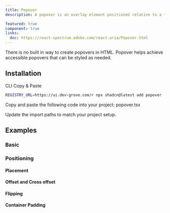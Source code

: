 ```yaml
---
title: Popover
description: A popover is an overlay element positioned relative to a trigger.

featured: true
component: true
links:
  doc: https://react-spectrum.adobe.com/react-aria/Popover.html
---
```


There is no built in way to create popovers in HTML. Popover helps achieve accessible popovers that can be styled as needed.

<ComponentPreview name="popover-demo" />

## Installation

<Tabs defaultValue="cli">

<TabsList>
  <TabsTrigger value="cli">CLI</TabsTrigger>
  <TabsTrigger value="manual">Copy & Paste</TabsTrigger>
</TabsList>

<TabsContent value="cli">

```bash
REGISTRY_URL=https://ui.dev-grove.com/r npx shadcn@latest add popover
```

</TabsContent>

<TabsContent value="manual">

<Steps>

<Step>Copy and paste the following code into your project: popover.tsx</Step>

<ComponentSource name="popover" />

<Step>Update the import paths to match your project setup.</Step>

</Steps>

</TabsContent>

</Tabs>

## Examples

### Basic

<ComponentPreview name="popover-demo" />

### Positioning

#### Placement

<ComponentPreview name="popover-position" />

#### Offset and Cross offset

<ComponentPreview name="popover-offset" />

<ComponentPreview name="popover-cross-offset" />

#### Flipping

<ComponentPreview name="popover-flipping" />

#### Container Padding

<ComponentPreview name="popover-container-padding" />
